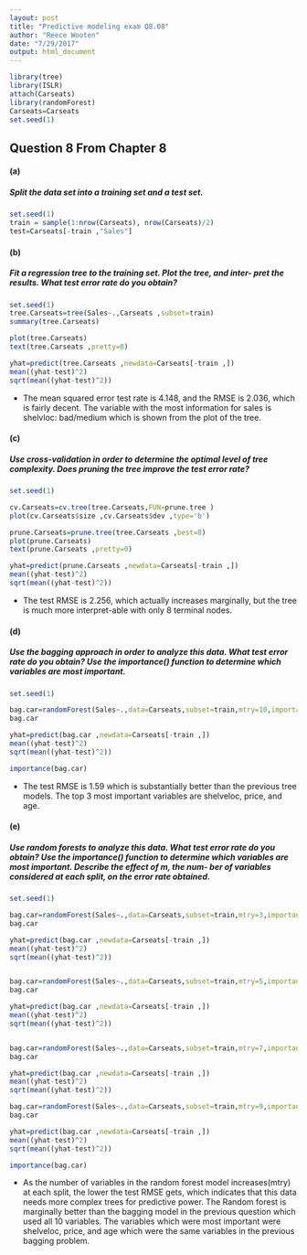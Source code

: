 ```yaml
---
layout: post
title: "Predictive modeling exam Q8.08"
author: "Reece Wooten"
date: "7/29/2017"
output: html_document
---
```


```r
library(tree)
library(ISLR)
attach(Carseats)
library(randomForest)
Carseats=Carseats
set.seed(1)
```
## Question 8 From Chapter 8
#### (a) 
##### Split the data set into a training set and a test set.

```r
set.seed(1)
train = sample(1:nrow(Carseats), nrow(Carseats)/2)
test=Carseats[-train ,"Sales"]

```
#### (b) 
##### Fit a regression tree to the training set. Plot the tree, and inter- pret the results. What test error rate do you obtain?

```r
set.seed(1)
tree.Carseats=tree(Sales~.,Carseats ,subset=train)
summary(tree.Carseats)

plot(tree.Carseats)
text(tree.Carseats ,pretty=0)

yhat=predict(tree.Carseats ,newdata=Carseats[-train ,])
mean((yhat-test)^2)
sqrt(mean((yhat-test)^2))

```
* The mean squared error test rate is 4.148, and the RMSE is 2.036, which is fairly decent. The variable with the most information for sales is shelvloc: bad/medium which is shown from the plot of the tree.  

#### (c) 
##### Use cross-validation in order to determine the optimal level of tree complexity. Does pruning the tree improve the test error rate?

```r
set.seed(1)

cv.Carseats=cv.tree(tree.Carseats,FUN=prune.tree )
plot(cv.Carseats$size ,cv.Carseats$dev ,type='b')

prune.Carseats=prune.tree(tree.Carseats ,best=8)
plot(prune.Carseats)
text(prune.Carseats ,pretty=0)

yhat=predict(prune.Carseats ,newdata=Carseats[-train ,])
mean((yhat-test)^2)
sqrt(mean((yhat-test)^2))
```
* The test RMSE is 2.256, which actually increases marginally, but the tree is much more interpret-able with only 8 terminal nodes. 

#### (d) 
##### Use the bagging approach in order to analyze this data. What test error rate do you obtain? Use the importance() function to determine which variables are most important.
```r
set.seed(1)

bag.car=randomForest(Sales~.,data=Carseats,subset=train,mtry=10,importance =TRUE)
bag.car

yhat=predict(bag.car ,newdata=Carseats[-train ,])
mean((yhat-test)^2)
sqrt(mean((yhat-test)^2))

importance(bag.car)


```
* The test RMSE is 1.59 which is substantially better than the previous tree models. The top 3 most important variables are shelveloc, price, and age.

#### (e) 
##### Use random forests to analyze this data. What test error rate do you obtain? Use the importance() function to determine which variables are most important. Describe the effect of m, the num- ber of variables considered at each split, on the error rate obtained.
```r
set.seed(1)

bag.car=randomForest(Sales~.,data=Carseats,subset=train,mtry=3,importance =TRUE)
bag.car

yhat=predict(bag.car ,newdata=Carseats[-train ,])
mean((yhat-test)^2)
sqrt(mean((yhat-test)^2))


bag.car=randomForest(Sales~.,data=Carseats,subset=train,mtry=5,importance =TRUE)
bag.car

yhat=predict(bag.car ,newdata=Carseats[-train ,])
mean((yhat-test)^2)
sqrt(mean((yhat-test)^2))


bag.car=randomForest(Sales~.,data=Carseats,subset=train,mtry=7,importance =TRUE)
bag.car

yhat=predict(bag.car ,newdata=Carseats[-train ,])
mean((yhat-test)^2)
sqrt(mean((yhat-test)^2))

bag.car=randomForest(Sales~.,data=Carseats,subset=train,mtry=9,importance =TRUE)
bag.car

yhat=predict(bag.car ,newdata=Carseats[-train ,])
mean((yhat-test)^2)
sqrt(mean((yhat-test)^2))

importance(bag.car)

```
* As the number of variables in the random forest model increases(mtry) at each split, the lower the test RMSE gets, which indicates that this data needs more complex trees for predictive power. The Random forest is marginally better than the bagging model in the previous question which used all 10 variables. The variables which were most important were shelveloc, price, and age which were the same variables in the previous bagging problem. 
